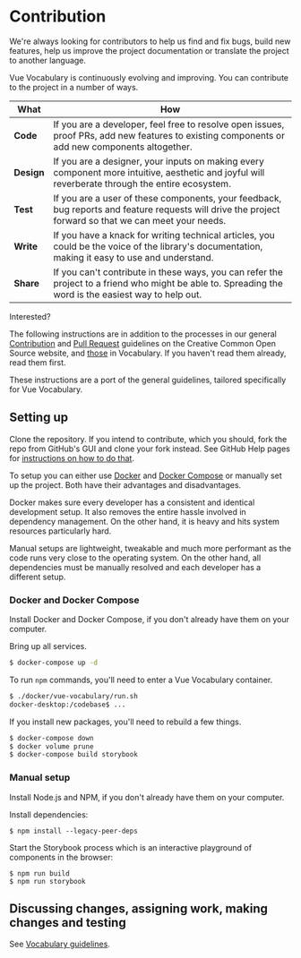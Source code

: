 
<Meta title="Vue Vocabulary/Contribution" />

# Contribution

We're always looking for contributors to help us find and fix bugs, build new features, help us improve the project documentation or translate the project to another language.

Vue Vocabulary is continuously evolving and improving. You can contribute to the project in a number of ways.

| What | How |
|-|-|
| **Code**      | If you are a developer, feel free to resolve open issues, proof PRs, add new features to existing components or add new components altogether. |
| **Design**    | If you are a designer, your inputs on making every component more intuitive, aesthetic and joyful will reverberate through the entire ecosystem. |
| **Test**      | If you are a user of these components, your feedback, bug reports and feature requests will drive the project forward so that we can meet your needs. |
| **Write**     | If you have a knack for writing technical articles, you could be the voice of the library's documentation, making it easy to use and understand. |
| **Share**     | If you can't contribute in these ways, you can refer the project to a friend who might be able to. Spreading the word is the easiest way to help out. |

Interested?

The following instructions are in addition to the processes in our general [Contribution][contribution] and
[Pull Request][pull_request] guidelines on the Creative Common Open Source website, and [those] in Vocabulary. If you
haven't read them already, read them first.

[contribution]:https://creativecommons.github.io/contributing-code/
[pull_request]:https://opensource.creativecommons.org/contributing-code/pr-guidelines/
[those]:https://cc-vocabulary.netlify.com/?path=/docs/vocabulary-contribution--page

These instructions are a port of the general guidelines, tailored specifically for Vue Vocabulary.

## Setting up

Clone the repository. If you intend to contribute, which you should, fork the repo from GitHub's GUI and clone your fork instead. See GitHub Help pages for [instructions on how to do that](https://help.github.com/en/github/getting-started-with-github/fork-a-repo).

To setup you can either use [Docker](https://www.docker.com/) and [Docker Compose](https://docs.docker.com/compose/) or manually set up the project. Both have their advantages and
disadvantages.

Docker makes sure every developer has a consistent and identical development setup. It also removes the entire hassle
involved in dependency management. On the other hand, it is heavy and hits system resources particularly hard.

Manual setups are lightweight, tweakable and much more performant as the code runs very close to the operating
system. On the other hand, all dependencies must be manually resolved and each developer has a different setup.

### Docker and Docker Compose

Install Docker and Docker Compose, if you don't already have them on your computer.

Bring up all services.

```bash
$ docker-compose up -d
```

To run `npm` commands, you'll need to enter a Vue Vocabulary container.

```bash
$ ./docker/vue-vocabulary/run.sh
docker-desktop:/codebase$ ...
```

If you install new packages, you'll need to rebuild a few things.

```bash
$ docker-compose down
$ docker volume prune
$ docker-compose build storybook
```

### Manual setup

Install Node.js and NPM, if you don't already have them on your computer.

Install dependencies:
```
$ npm install --legacy-peer-deps
```

Start the Storybook process which is an interactive playground of components in
the browser:

```
$ npm run build
$ npm run storybook
```

## Discussing changes, assigning work, making changes and testing

See [Vocabulary guidelines](https://cc-vocabulary.netlify.com/?path=/docs/vocabulary-contribution--page).
